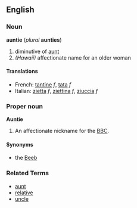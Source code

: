 ==English==
===Noun===
'''auntie''' (''plural'' '''aunties''')

# diminutive of [[aunt]]
# ''(Hawaii)'' affectionate name for an older woman

====Translations====
*French: [[tantine]] ''f'', [[tata]] ''f''
*Italian: [[zietta]] ''f'', [[ziettina]] ''f'', [[ziuccia]] ''f''

===Proper noun===
'''Auntie'''

#An affectionate nickname for the [[BBC]].

====Synonyms====
*the [[Beeb]]

===Related Terms===
*[[aunt]]
*[[relative]]
*[[uncle]]